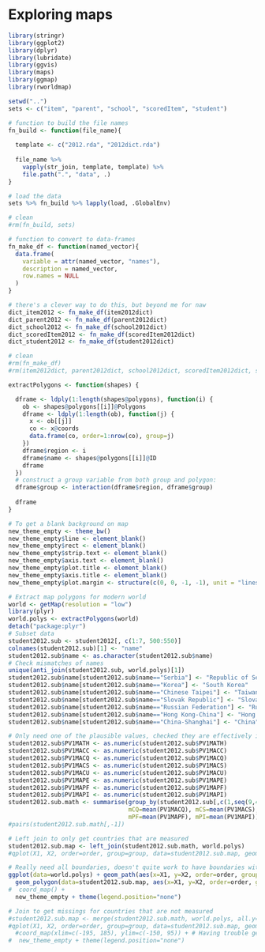 Exploring maps
========================================================


```r
library(stringr)
library(ggplot2)
library(dplyr)
library(lubridate)
library(ggvis)
library(maps)
library(ggmap)
library(rworldmap)
```

```r
setwd("..")
sets <- c("item", "parent", "school", "scoredItem", "student")

# function to build the file names
fn_build <- function(file_name){
 
  template <- c("2012.rda", "2012dict.rda")
 
  file_name %>% 
    vapply(str_join, template, template) %>% 
    file.path(".", "data", .)
}

# load the data
sets %>% fn_build %>% lapply(load, .GlobalEnv)

# clean
#rm(fn_build, sets)
```

```r
# function to convert to data-frames
fn_make_df <- function(named_vector){
  data.frame(
    variable = attr(named_vector, "names"),
    description = named_vector,
    row.names = NULL
  )
}

# there's a clever way to do this, but beyond me for naw
dict_item2012 <- fn_make_df(item2012dict) 
dict_parent2012 <- fn_make_df(parent2012dict) 
dict_school2012 <- fn_make_df(school2012dict) 
dict_scoredItem2012 <- fn_make_df(scoredItem2012dict) 
dict_student2012 <- fn_make_df(student2012dict) 

# clean
#rm(fn_make_df)
#rm(item2012dict, parent2012dict, school2012dict, scoredItem2012dict, student2012dict)
```

```r
extractPolygons <- function(shapes) {

  dframe <- ldply(1:length(shapes@polygons), function(i) {
    ob <- shapes@polygons[[i]]@Polygons
    dframe <- ldply(1:length(ob), function(j) {
      x <- ob[[j]]
      co <- x@coords
      data.frame(co, order=1:nrow(co), group=j)
    })
    dframe$region <- i
    dframe$name <- shapes@polygons[[i]]@ID
    dframe
  })
  # construct a group variable from both group and polygon:
  dframe$group <- interaction(dframe$region, dframe$group)
  
  dframe
}

# To get a blank background on map
new_theme_empty <- theme_bw()
new_theme_empty$line <- element_blank()
new_theme_empty$rect <- element_blank()
new_theme_empty$strip.text <- element_blank()
new_theme_empty$axis.text <- element_blank()
new_theme_empty$plot.title <- element_blank()
new_theme_empty$axis.title <- element_blank()
new_theme_empty$plot.margin <- structure(c(0, 0, -1, -1), unit = "lines", valid.unit = 3L, class = "unit")
```

```r
# Extract map polygons for modern world
world <- getMap(resolution = "low")
library(plyr)
world.polys <- extractPolygons(world)
detach("package:plyr")
# Subset data
student2012.sub <- student2012[, c(1:7, 500:550)]
colnames(student2012.sub)[1] <- "name"
student2012.sub$name <- as.character(student2012.sub$name)
# Check mismatches of names
unique(anti_join(student2012.sub, world.polys)[1])
student2012.sub$name[student2012.sub$name=="Serbia"] <- "Republic of Serbia"
student2012.sub$name[student2012.sub$name=="Korea"] <- "South Korea"
student2012.sub$name[student2012.sub$name=="Chinese Taipei"] <- "Taiwan"
student2012.sub$name[student2012.sub$name=="Slovak Republic"] <- "Slovakia"
student2012.sub$name[student2012.sub$name=="Russian Federation"] <- "Russia"
student2012.sub$name[student2012.sub$name=="Hong Kong-China"] <- "Hong Kong S.A.R."
student2012.sub$name[student2012.sub$name=="China-Shanghai"] <- "China"

# Only need one of the plausible values, checked they are effectively identical
student2012.sub$PV1MATH <- as.numeric(student2012.sub$PV1MATH)
student2012.sub$PV1MACC <- as.numeric(student2012.sub$PV1MACC)
student2012.sub$PV1MACQ <- as.numeric(student2012.sub$PV1MACQ)
student2012.sub$PV1MACS <- as.numeric(student2012.sub$PV1MACS)
student2012.sub$PV1MACU <- as.numeric(student2012.sub$PV1MACU)
student2012.sub$PV1MAPE <- as.numeric(student2012.sub$PV1MAPE)
student2012.sub$PV1MAPF <- as.numeric(student2012.sub$PV1MAPF)
student2012.sub$PV1MAPI <- as.numeric(student2012.sub$PV1MAPI)
student2012.sub.math <- summarise(group_by(student2012.sub[,c(1,seq(9,48,5))], name), math=mean(PV1MATH), mCC=mean(PV1MACC), 
                                  mCQ=mean(PV1MACQ), mCS=mean(PV1MACS), mCU=mean(PV1MACU), mPE=mean(PV1MAPE), 
                                  mPF=mean(PV1MAPF), mPI=mean(PV1MAPI))
#pairs(student2012.sub.math[,-1])

# Left join to only get countries that are measured
student2012.sub.map <- left_join(student2012.sub.math, world.polys)
#qplot(X1, X2, order=order, group=group, data=student2012.sub.map, geom="polygon", fill=math) + coord_map() + new_theme_empty

# Really need all boundaries, doesn't quite work to have boundaries with one data: coord_map is the problem
ggplot(data=world.polys) + geom_path(aes(x=X1, y=X2, order=order, group=group), colour=I("grey70")) + 
  geom_polygon(data=student2012.sub.map, aes(x=X1, y=X2, order=order, group=group, fill=math)) +
#  coord_map() + 
  new_theme_empty + theme(legend.position="none")

# Join to get missings for countries that are not measured
#student2012.sub.map <- merge(student2012.sub.math, world.polys, all.y=TRUE)
#qplot(X1, X2, order=order, group=group, data=student2012.sub.map, geom="polygon", fill=math, colour=I("grey70")) + 
  #coord_map(xlim=c(-195, 185), ylim=c(-150, 95)) + # Having trouble getting coord_map to not cut off polygons weirdly
#  new_theme_empty + theme(legend.position="none")
```
